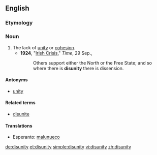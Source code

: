 ==English==

===Etymology===
{{prefix|mal|unueco|lang=eo}}

===Noun===
{{en-noun|disunities}}

# The lack of [[unity]] or [[cohesion]].
#*'''1924''', "[http://www.time.com/time/magazine/article/0,9171,719208,00.html Irish Crisis]," ''Time'', 29 Sep.,
#*:Others support either the North or the Free State; and so where there is '''disunity''' there is dissension.

====Antonyms====
* [[unity]]

====Related terms====
* [[disunite]]

====Translations====
{{trans-top|lack of unity or cohesion}}
* Esperanto: [[malunueco]]
{{trans-mid}}
{{trans-bottom}}

[[de:disunity]]
[[et:disunity]]
[[simple:disunity]]
[[vi:disunity]]
[[zh:disunity]]